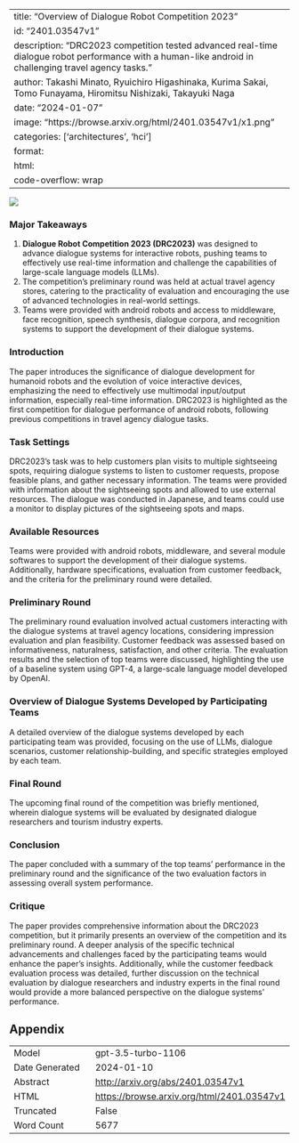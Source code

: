 
---
title: "Overview of Dialogue Robot Competition 2023"
id: "2401.03547v1"
description: "DRC2023 competition tested advanced real-time dialogue robot performance with a human-like android in challenging travel agency tasks."
author: Takashi Minato, Ryuichiro Higashinaka, Kurima Sakai, Tomo Funayama, Hiromitsu Nishizaki, Takayuki Naga
date: "2024-01-07"
image: "https://browse.arxiv.org/html/2401.03547v1/x1.png"
categories: ['architectures', 'hci']
format:
  html:
    code-overflow: wrap
---

![](https://browse.arxiv.org/html/2401.03547v1/x1.png)

### Major Takeaways

1. **Dialogue Robot Competition 2023 (DRC2023)** was designed to advance dialogue systems for interactive robots, pushing teams to effectively use real-time information and challenge the capabilities of large-scale language models (LLMs).
2. The competition's preliminary round was held at actual travel agency stores, catering to the practicality of evaluation and encouraging the use of advanced technologies in real-world settings.
3. Teams were provided with android robots and access to middleware, face recognition, speech synthesis, dialogue corpora, and recognition systems to support the development of their dialogue systems.

### Introduction
The paper introduces the significance of dialogue development for humanoid robots and the evolution of voice interactive devices, emphasizing the need to effectively use multimodal input/output information, especially real-time information. DRC2023 is highlighted as the first competition for dialogue performance of android robots, following previous competitions in travel agency dialogue tasks.

### Task Settings
DRC2023's task was to help customers plan visits to multiple sightseeing spots, requiring dialogue systems to listen to customer requests, propose feasible plans, and gather necessary information. The teams were provided with information about the sightseeing spots and allowed to use external resources. The dialogue was conducted in Japanese, and teams could use a monitor to display pictures of the sightseeing spots and maps.

### Available Resources
Teams were provided with android robots, middleware, and several module softwares to support the development of their dialogue systems. Additionally, hardware specifications, evaluation from customer feedback, and the criteria for the preliminary round were detailed.

### Preliminary Round
The preliminary round evaluation involved actual customers interacting with the dialogue systems at travel agency locations, considering impression evaluation and plan feasibility. Customer feedback was assessed based on informativeness, naturalness, satisfaction, and other criteria. The evaluation results and the selection of top teams were discussed, highlighting the use of a baseline system using GPT-4, a large-scale language model developed by OpenAI.

### Overview of Dialogue Systems Developed by Participating Teams
A detailed overview of the dialogue systems developed by each participating team was provided, focusing on the use of LLMs, dialogue scenarios, customer relationship-building, and specific strategies employed by each team.

### Final Round
The upcoming final round of the competition was briefly mentioned, wherein dialogue systems will be evaluated by designated dialogue researchers and tourism industry experts.

### Conclusion
The paper concluded with a summary of the top teams' performance in the preliminary round and the significance of the two evaluation factors in assessing overall system performance.

### Critique
The paper provides comprehensive information about the DRC2023 competition, but it primarily presents an overview of the competition and its preliminary round. A deeper analysis of the specific technical advancements and challenges faced by the participating teams would enhance the paper's insights. Additionally, while the customer feedback evaluation process was detailed, further discussion on the technical evaluation by dialogue researchers and industry experts in the final round would provide a more balanced perspective on the dialogue systems' performance.

## Appendix

|          |          |
|----------|----------|
| Model     | gpt-3.5-turbo-1106       |
| Date Generated     | 2024-01-10       |
| Abstract | [http://arxiv.org/abs/2401.03547v1](http://arxiv.org/abs/2401.03547v1)        |
| HTML     | [https://browse.arxiv.org/html/2401.03547v1](https://browse.arxiv.org/html/2401.03547v1)       |
| Truncated       | False       |
| Word Count       | 5677       |